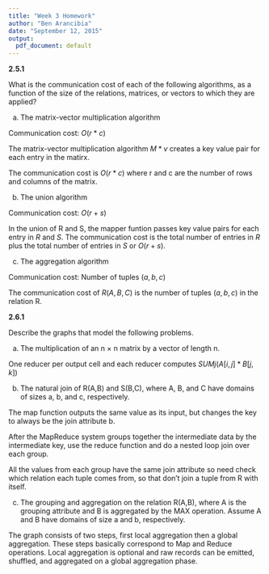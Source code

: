 ```yaml
---
title: "Week 3 Homework"
author: "Ben Arancibia"
date: "September 12, 2015"
output:
  pdf_document: default
---
```


__2.5.1__

What is the communication cost of each of the following algorithms, as a function of the size of the relations, matrices, or vectors to which they are applied?

(a) The matrix-vector multiplication algorithm

Communication cost: $O(r * c)$

The matrix-vector multiplication algorithm $M * v$  creates a key value pair for each entry in the matirx. 

The communication cost is $O(r * c)$ where r and c are the number of rows and columns of the matrix.

(b) The union algorithm

Communication cost: $O(r + s)$

In the union of R and S, the mapper funtion passes key value pairs for each entry in $R$ and $S$. The communication cost is the total number of entries in $R$ plus the total number of entries in $S$ or $O(r + s)$.


(c) The aggregation algorithm

Communication cost: Number of tuples $(a, b, c)$ 

The communication cost of $R(A, B, C)$ is the number of tuples $(a, b, c)$ in the relation R.

__2.6.1__

Describe the graphs that model the following problems. 

(a) The multiplication of an n × n matrix by a vector of length n.

One reducer per output cell and each reducer computes $SUMj(A[i,j] * B[j,k])$

(b) The natural join of R(A,B) and S(B,C), where A, B, and C have domains of sizes a, b, and c, respectively.

The map function outputs the same value as its input, but changes the key to always be the join attribute b. 

After the MapReduce system groups together the intermediate data by the intermediate key, use the reduce function and do a nested loop join over each group. 

All the values from each group have the same join attribute so need check which relation each tuple comes from, so that don’t join a tuple from R with itself.

(c) The grouping and aggregation on the relation R(A,B), where A is the grouping attribute and B is aggregated by the MAX operation. Assume A and B have domains of size a and b, respectively.

The graph consists of two steps, first local aggregation then a global aggregation. These steps basically correspond to Map and Reduce operations. Local aggregation is optional and raw records can be emitted, shuffled, and aggregated on a global aggregation phase.




